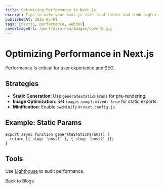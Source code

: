 ```yaml
---
title: Optimizing Performance in Next.js
excerpt: Tips to make your Next.js site load faster and rank higher.
publishedAt: 2025-05-01
tags: [nextjs, performance, webdev]
coverImageUrl: /portfolio-new/images/cover9.jpg
---
```


# Optimizing Performance in Next.js

Performance is critical for user experience and SEO.

## Strategies

- **Static Generation**: Use `generateStaticParams` for pre-rendering.
- **Image Optimization**: Set `images.unoptimized: true` for static exports.
- **Minification**: Enable `swcMinify` in `next.config.js`.

## Example: Static Params

```tsx
export async function generateStaticParams() {
  return [{ slug: 'post1' }, { slug: 'post2' }];
}
```

## Tools

Use [Lighthouse](https://developers.google.com/web/tools/lighthouse) to audit performance.

<Link href="/blogs">Back to Blogs</Link>
